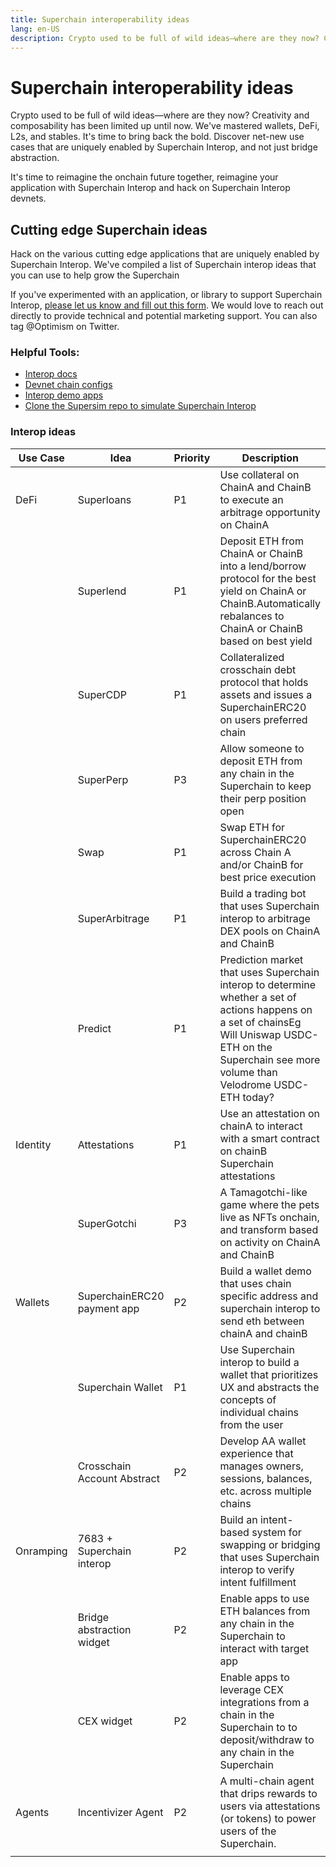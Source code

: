 ```yaml
---
title: Superchain interoperability ideas
lang: en-US
description: Crypto used to be full of wild ideas—where are they now? Creativity and composability has been limited up until now
---
```


# Superchain interoperability ideas

Crypto used to be full of wild ideas—where are they now? Creativity and composability has been limited up until now. We've mastered wallets, DeFi, L2s, and stables. It's time to bring back the bold. Discover net-new use cases that are uniquely enabled by Superchain Interop, and not just bridge abstraction.

It's time to reimagine the onchain future together, reimagine your application with Superchain Interop and hack on Superchain Interop devnets. 

## Cutting edge Superchain ideas

Hack on the various cutting edge applications that are uniquely enabled by Superchain Interop. We've compiled a list of Superchain interop ideas that you can use to help grow the Superchain

If you've experimented with an application, or library to support Superchain Interop, [please let us know and fill out this form](https://www.surveymonkey.com/r/398MYD9). We would love to reach out directly to provide technical and potential marketing support. You can also tag @Optimism on Twitter. 

### Helpful Tools: 
*   [Interop docs](https://docs.optimism.io/stack/interop/explainer)
*   [Devnet chain configs](https://docs.optimism.io/stack/interop/devnet)
*   [Interop demo apps](https://console.optimism.io/templates)
*   [Clone the Supersim repo to simulate Superchain Interop](https://github.com/ethereum-optimism/supersim)

### Interop ideas

| Use Case  | Idea                        | Priority | Description                                                                                                                                                                                              |   |
|-----------|-----------------------------|----------|----------------------------------------------------------------------------------------------------------------------------------------------------------------------------------------------------------|---|
| DeFi      | Superloans                  | P1       | Use collateral on ChainA and ChainB to execute an arbitrage opportunity on ChainA                                                                                                                        |   |
|           | Superlend                   | P1       | Deposit ETH from ChainA or ChainB into a lend/borrow protocol for the best yield on ChainA or ChainB.Automatically rebalances to ChainA or ChainB based on best yield                                    |   |
|           | SuperCDP                    | P1       | Collateralized crosschain debt protocol that holds assets and issues a SuperchainERC20 on users preferred chain                                                                                          |   |
|           | SuperPerp                   | P3       | Allow someone to deposit ETH from any chain in the Superchain to keep their perp position open                                                                                                           |   |
|           | Swap                        | P1       | Swap ETH for SuperchainERC20 across Chain A and/or ChainB for best price execution                                                                                                                       |   |
|           | SuperArbitrage              | P1       | Build a trading bot that uses Superchain interop to arbitrage DEX pools on ChainA and ChainB                                                                                                             |   |
|           | Predict                     | P1       | Prediction market that uses Superchain interop to determine whether a set of actions happens on a set of chainsEg Will Uniswap USDC-ETH on the Superchain see more volume than Velodrome USDC-ETH today? |   |
| Identity  | Attestations                | P1       | Use an attestation on chainA to interact with a smart contract on chainB Superchain attestations                                                                                                         |   |
|           | SuperGotchi                 | P3       | A Tamagotchi-like game where the pets live as NFTs onchain, and transform based on activity on ChainA and ChainB                                                                                        |   |
| Wallets   | SuperchainERC20 payment app | P2       | Build a wallet demo that uses chain specific address and superchain interop to send eth between chainA and chainB                                                                                            |   |
|           | Superchain Wallet           | P1       | Use Superchain interop to build a wallet that prioritizes UX and abstracts the concepts of individual chains from the user                                                                                |   |
|           | Crosschain Account Abstract | P2       | Develop AA wallet experience that manages owners, sessions, balances, etc. across multiple chains                                                                                                        |   |
| Onramping | 7683 + Superchain interop   | P2       | Build an intent-based system for swapping or bridging that uses Superchain interop to verify intent fulfillment                                                                                          |   |
|           | Bridge abstraction widget   | P2       | Enable apps to use ETH balances from any chain in the Superchain to interact with target app                                                                                                             |   |
|           | CEX widget                  | P2       | Enable apps to leverage CEX integrations from a chain in the Superchain to to deposit/withdraw to any chain in the Superchain                                                                            |   |
| Agents    | Incentivizer Agent          | P2       | A multi-chain agent that drips rewards to users via attestations (or tokens) to power users of the Superchain.                                                                                           |   |
|           |                             |          |                                                                                                                                                                                                          |   |


